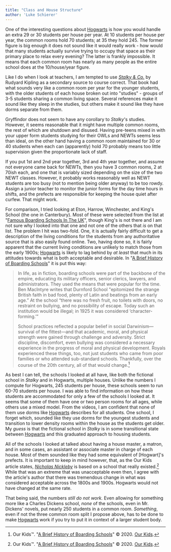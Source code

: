 ```yaml
---
title: "Class and House Structure"
author: 'Luke Schierer'
---
```


One of the interesting questions about [Hogwarts] is how you would handle an
extra 29 or 30 students per house per year.  At 10 students per house per year,
the common rooms hold 70 students; at 35 they hold 245.  The former figure is big enough it
does not sound like it would really work - how would that many students actually
survive trying to occupy that space as their primary place to relax every
evening? The latter is frankly impossible.  It means that each common room has
nearly as many people as the entire school does at the 10/house/year figure. 

Like I do when I look at teachers, I am tempted to use _[Stalky & Co.][]_ by
Rudyard Kipling as a secondary source to course correct.  That book had what
sounds very like a common room per year for the younger students, with the older
students of each house broken out into "studies" - groups of 3-5 students
sharing a common living space.  Several references make it sound like they sleep
in the studies, but others make it sound like they have dorms separate from
them. 

Gryffindor does not seem to have any corollary to _Stalky_'s studies.  However,
it seems reasonable that it might have multiple common rooms, the rest of which
are shutdown and disused.  Having pre-teens mixed in with your upper form
students studying for their OWLs and NEWTs seems less than ideal, on the other
hand having a common room maintained for 30 or 40 students when each can
(apparently) hold 70 probably means too little supervision given the
proportionate lack of staff.  

If you put 1st and 2nd year together, 3rd and 4th year together, and assume not
everyone came back for NEWTs, then you have 3 common rooms, 2 at 70ish each, and
one that is variably sized depending on the size of the two NEWT classes.
However, it probably works reasonably well as NEWT students are too busy (not to
mention being older anyway) to be too rowdy.  Assign a junior teacher to monitor
the junior forms for the day time hours in shifts, and the prefects are
responsible for keeping the house quiet after curfew.  That might work. 

For comparison, I tried looking at Eton, Harrow, Winchester, and King's School
(the one in Canterbury).  Most of these were selected from the list at "[Famous
Boarding Schools In The UK][FBSU1]", though King's is not there and I am not
sure why I looked into that one and not one of the others that *is* on that
list.  The problem I hit was two-fold.  One, it is actually fairly difficult to
get a description of the living conditions for the students from any
authoritative source that is also easily found online.  Two, having done so, it
is fairly apparent that the current living conditions are unlikely to match
those from the early 1900s; [Hogwarts] is likely to lag behind by *at least* that
much in its attitudes towards what is both acceptable and desirable.  In "[A
Brief History of Boarding Schools][BHBS1]" it is put this way:

> In life, as in fiction, boarding schools were part of the backbone of the
> empire, educating its military officers, senior clerics, lawyers, and
> administrators. They used the means that were popular for the time. Ben
> MacIntyre writes that Durnford School "epitomized the strange British faith in
> bad food, plenty of Latin and beatings from an early age.” At the school
> “there was no fresh fruit, no toilets with doors, no restraint on bullying,
> and no possibility of escape. Today such an institution would be illegal; in
> 1925 it was considered ‘character-forming.’”
> 
> School practices reflected a popular belief in social Darwinism—survival of
> the fittest—and that academic, moral, and physical strength were gained
> through challenge and adversity. Strict discipline, discomfort, even bullying
> was considered a necessary experience in the progress of moral and physical
> development. Royals experienced these things, too, not just students who came
> from poor families or who attended sub-standard schools. Thankfully, over the
> course of the 20th century, all of that would change.[^20210725-1]

As best I can tell, the schools I looked at all have, like both the fictional
school in _Stalky_ and in Hogwarts, multiple houses.  Unlike the numbers I
compute for Hogwarts, 245 students per house, these schools seem to run 60-70
students per house.  I was able to find information on how these students are
accommodated for only a few of the schools I looked at.  It seems that some of
them have one or two person rooms for all ages, while others use a mixed model.
From the videos, I am confident that none of them use dorms like [Hogwarts]
describes for all students.  One school, I forget which, sounded like they use
dorms for the youngest students and transition to lower density rooms within the
house as the students get older.  My *guess* is that the fictional school in
_Stalky_ is in some transitional state between [Hogwarts] and this graduated
approach to housing students.  

All of the schools I looked at talked about having a house master, a matron, and
in some cases, an assistant or associate master in charge of each house.  Most
of them sounded like they had some equivalent of [Hogwart]'s prefects.  It is
important to keep in mind however, that, as the Our Kids article states,
_[Nicholas Nickleby][CDNN]_ is based on a school that really
existed.[^20210725-2]  While that was an extreme that was unacceptable even
then, I agree with the article's author that there was tremendous change in what
was considered acceptable across the 1800s and 1900s.  Hogwarts would not have
changed at the same rate.

That being said, the numbers *still do not work.*  Even allowing for something
more like a Charles Dickens school, *none* of the schools, even in Mr. Dickens'
novels, put nearly 250 students in a common room.  *Something*, even if not the
three common room split I propose above, has to be done to make [Hogwarts] work if
you try to put it in context of a larger student body.

[Hogwarts]: <../>

[Stalky & Co.]: https://www.gutenberg.org/ebooks/3006

[CDNN]: https://www.gutenberg.org/ebooks/967

[BHBS1]: https://www.ourkids.net/school/brief-history-of-boarding

[FBSU1]: https://britannia-study.com.my/school-type/famous-uk-boarding-schools

[^20210725-2]: Our Kids™. 
    "[A Brief History of Boarding Schools](https://www.ourkids.net/school/brief-history-of-boarding)"
    © 2020. [Our Kids](https://www.ourkids.net).  

[^20210725-1]: Our Kids™. 
    "[A Brief History of Boarding Schools](https://www.ourkids.net/school/brief-history-of-boarding)"
    © 2020. [Our Kids](https://www.ourkids.net).  

